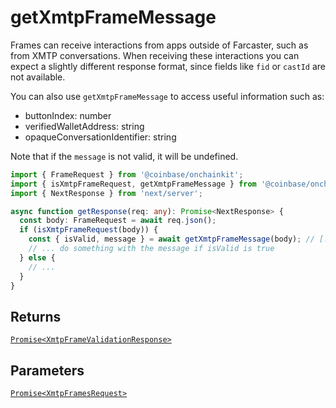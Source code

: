 # getXmtpFrameMessage

Frames can receive interactions from apps outside of Farcaster, such as from XMTP conversations.
When receiving these interactions you can expect a slightly different response format,
since fields like `fid` or `castId` are not available.

You can also use `getXmtpFrameMessage` to access useful information such as:

- buttonIndex: number
- verifiedWalletAddress: string
- opaqueConversationIdentifier: string

Note that if the `message` is not valid, it will be undefined.

```ts
import { FrameRequest } from '@coinbase/onchainkit';
import { isXmtpFrameRequest, getXmtpFrameMessage } from '@coinbase/onchainkit/xmtp'; // [!code focus]
import { NextResponse } from 'next/server';

async function getResponse(req: any): Promise<NextResponse> {
  const body: FrameRequest = await req.json();
  if (isXmtpFrameRequest(body)) {
    const { isValid, message } = await getXmtpFrameMessage(body); // [!code focus]
    // ... do something with the message if isValid is true
  } else {
    // ...
  }
}
```

## Returns

[`Promise<XmtpFrameValidationResponse>`](/xmtpkit/types#xmtpframevalidationresponse)

## Parameters

[`Promise<XmtpFramesRequest>`](/xmtpkit/types#xmtpframesrequest)
